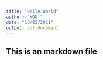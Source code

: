 ```yaml
---
title: "Hello World"
author: "YOU!"
date: "16/05/2021"
output: pdf_document
---
```


## This is an markdown file
